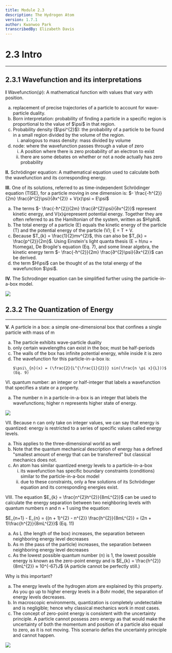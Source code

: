 ```yaml
---
title: Module 2.3
description: The Hydrogen Atom
version: 1.7.1
author: Kwanwoo Park
transcribedBy: Elizabeth Davis
---
```


# 2.3 Intro

---

## 2.3.1 Wavefunction and its interpretations

**I** Wavefunction($\psi$): A mathematical function with values that vary with position.

<ol type="a">
  <li>
    replacement of precise trajectories of a particle to account for
    wave-particle duality.
  </li>
  <li>
    Born interpretation: probability of finding a particle in a specific region
    is proportional to the value of $\psi$ in that region.
  </li>
  <li>
    Probability density ($\psi^{2}$): the probability of a particle to be found
    in a small region divided by the volume of the region.
    <ol type="i">
      <li>analogous to mass density: mass divided by volume</li>
    </ol>
  </li>
  <li>
    node: where the wavefunction passes through a value of zero
    <ol type="i">
      <li>
        A position where there is zero probability of an electron to exist
      </li>
      <li>
        there are some debates on whether or not a node actually has zero
        probability
      </li>
    </ol>
  </li>
</ol>

**II.** Schrödinger equation: A mathematical equation used to calculate both the
wavefunction and its corresponding energy.

**III.** One of its solutions, referred to as time-independent Schrödinger equation
(TISE), for a particle moving in one dimension is: $- \frac{-ħ^{2}}{2m} \frac{∂^{2}\psi}{∂x^{2}} + V(x)\psi = E\psi$

<ol type="a">
  <li>
    The terms $- \frac{-ħ^{2}}{2m} \frac{∂^{2}\psi}{∂x^{2}}$ represent kinetic energy, and V(x)ψrepresent potential energy.
    Together they are often referred to as the Hamiltonian of the system, written as $H\phi$.
  </li>
  <li>
    The total energy of a particle (E) equals the kinetic energy of the particle (T) and the
    potential energy of the particle (V); E = T + V.
  </li>
  <li>
    Because $T_{k} = \frac{1}{2}mv^{2}$, this can also be $T_{k} = \frac{p^{2}}{2m}$. Using Einstein's light quanta thesis (E = h\nu = ħ\omega), De Brogile's equation (Eq. 7), and some linear algebra, the kinetic
    energy term $- \frac{-ħ^{2}}{2m} \frac{∂^{2}\psi}{∂x^{2}}$ can be derived.
  </li>
  <li>
    the term $H\psi$ can be thought of as the total energy of the wavefunction $\psi$.
  </li>
</ol>

**IV.** The Schrodinger equation can be simplified further using the particle-in-a-box model.

<img src="https://i.imgur.com/xGZSfpH.png" />

## 2.3.2 The Quantization of Energy

---

**V.** A particle in a box: a simple one-dimensional box that confines a single particle with mass of m

<ol type="a">
  <li>
    The particle exhibits wave-particle duality
  </li>
  <li>
    only certain wavelengths can exist in the box; must be half-periods
  </li>
  <li>
    The walls of the box has infinite potential energy, while inside it is zero
  </li>
  <li>
    The wavefunction for this particle-in-a-box is:

    $\psi\_{n}(x) = (\frac{2}{L^{\frac{1}{2}}} sin(\frac{n \pi x}{L}))$ (Eq. 9)

  </li>
</ol>

VI. quantum number: an integer or half-integer that labels a wavefunction that specifies a state or a
property.

<ol type="a">
  <li>
    The number n in a particle-in-a-box is an integer that labels the
    wavefunctions; higher n represents higher state of energy.
  </li>
</ol>

<img src="https://i.imgur.com/MroN7Z8.png" />

VII. Because n can only take on integer values, we can say that energy is quantized: energy is
restricted to a series of specific values called energy levels.

<ol type="a">
  <li>This applies to the three-dimensional world as well</li>
  <li>
    Note that the quantum mechanical description of energy has a defined
    "smallest amount of energy that can be transferred" but classical mechanics
    does not.
  </li>
  <li>
    An atom has similar quantized energy levels to a particle-in-a-box
    <ol type="i">
      <li>
        its wavefunction has specific boundary constraints (conditions) similar
        to the particle-in-a-box model
      </li>
      <li>
        due to these constraints, only a few solutions of its Schrödinger
        equation and its corresponding energies exist.
      </li>
    </ol>
  </li>
</ol>

VIII. The equation $E_{k} = \frac{n^{2}h^{2}}{8mL^{2}}$ can be used to calculate the energy separation between two neighboring
levels with quantum numbers n and n + 1 using the equation:

$E_{n+1} - E_{n} = {(n + 1)^{2} - n^{2}} \frac{h^{2}}{8mL^{2}} = (2n + 1)\frac{h^{2}}{8mL^{2}}$ (Eq. 11)

<ol type="a">
  <li>
    As L (the length of the box) increases, the separation between neighboring energy level
    decreases
  </li>
  <li>
    As m (the pass of the particle) increases, the separation between neighboring energy
    level decreases
  </li>
  <li>
    As the lowest possible quantum number (n) is 1, the lowest possible energy is known as
    the zero-point energy and is $E_{k} = \frac{h^{2}}{8mL^{2}} ≈ 10^{-67}J$ (A particle cannot be perfectly still.)
  </li>
</ol>

Why is this important?

<ol type="a">
  <li>
    The energy levels of the hydrogen atom are explained by this property. As
    you go up to higher energy levels in a Bohr model, the separation of energy
    levels decreases.
  </li>
  <li>
    In macroscopic environments, quantization is completely undetectable and is
    negligible; hence why classical mechanics work in most cases.
  </li>
  <li>
    The concept of zero-point energy is consistent with the uncertainty
    principle. A particle cannot possess zero energy as that would make the
    uncertainty of both the momentum and position of a particle also equal to
    zero, as it is not moving. This scenario defies the uncertainty principle
    and cannot happen.
  </li>
</ol>

<img src="https://i.imgur.com/5VB6lrU.png" />
